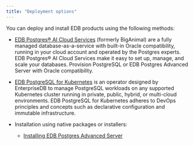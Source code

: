 ```yaml
---
title: "Deployment options"
---
```


You can deploy and install EDB products using the following methods:

- [EDB Postgres® AI Cloud Services](/biganimal/latest) (formerly BigAnimal) are a fully managed database-as-a-service with built-in Oracle compatibility, running in your cloud account and operated by the Postgres experts. EDB Postgres® AI Cloud Services make it easy to set up, manage, and scale your databases. Provision PostgreSQL or EDB Postgres Advanced Server with Oracle compatibility.

- [EDB PostgreSQL for Kubernetes](/postgres_for_kubernetes/latest/) is an operator designed by EnterpriseDB to manage PostgreSQL workloads on any supported Kubernetes cluster running in private, public, hybrid, or multi-cloud environments. EDB PostgreSQL for Kubernetes adheres to DevOps principles and concepts such as declarative configuration and immutable infrastructure.

- Installation using native packages or installers:

   - [Installing EDB Postgres Advanced Server](/epas/latest/installing)